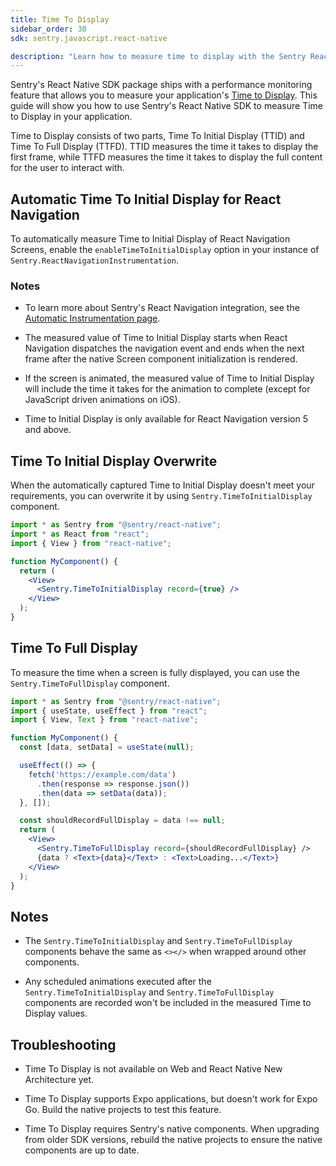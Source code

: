 ```yaml
---
title: Time To Display
sidebar_order: 30
sdk: sentry.javascript.react-native

description: "Learn how to measure time to display with the Sentry React Native SDK."
---
```


Sentry's React Native SDK package ships with a performance monitoring feature that allows you to measure your application's [Time to Display](/product/performance/mobile-vitals/#time-to-initial-display-and-time-to-full-display). This guide will show you how to use Sentry's React Native SDK to measure Time to Display in your application.

Time to Display consists of two parts, Time To Initial Display (TTID) and Time To Full Display (TTFD). TTID measures the time it takes to display the first frame, while TTFD measures the time it takes to display the full content for the user to interact with.

## Automatic Time To Initial Display for React Navigation

To automatically measure Time to Initial Display of React Navigation Screens, enable the `enableTimeToInitialDisplay` option in your instance of `Sentry.ReactNavigationInstrumentation`.

<Include name="react-native-react-navigation-setup.mdx" />

### Notes

- To learn more about Sentry's React Navigation integration, see the [Automatic Instrumentation page](/platforms/react-native/performance/instrumentation/automatic-instrumentation).

- The measured value of Time to Initial Display starts when React Navigation dispatches the navigation event and ends when the next frame after the native Screen component initialization is rendered.

- If the screen is animated, the measured value of Time to Initial Display will include the time it takes for the animation to complete (except for JavaScript driven animations on iOS).

- Time to Initial Display is only available for React Navigation version 5 and above.

## Time To Initial Display Overwrite

When the automatically captured Time to Initial Display doesn't meet your requirements, you can overwrite it by using `Sentry.TimeToInitialDisplay` component.

```jsx {tabTitle: <TimeToInitialDisplay />}
import * as Sentry from "@sentry/react-native";
import * as React from "react";
import { View } from "react-native";

function MyComponent() {
  return (
    <View>
      <Sentry.TimeToInitialDisplay record={true} />
    </View>
  );
}
```

## Time To Full Display

To measure the time when a screen is fully displayed, you can use the `Sentry.TimeToFullDisplay` component.

```jsx {tabTitle: <TimeToFullDisplay />}
import * as Sentry from "@sentry/react-native";
import { useState, useEffect } from "react";
import { View, Text } from "react-native";

function MyComponent() {
  const [data, setData] = useState(null);

  useEffect(() => {
    fetch('https://example.com/data')
      .then(response => response.json())
      .then(data => setData(data));
  }, []);

  const shouldRecordFullDisplay = data !== null;
  return (
    <View>
      <Sentry.TimeToFullDisplay record={shouldRecordFullDisplay} />
      {data ? <Text>{data}</Text> : <Text>Loading...</Text>}
    </View>
  );
}
```


## Notes

- The `Sentry.TimeToInitialDisplay` and `Sentry.TimeToFullDisplay` components behave the same as `<></>` when wrapped around other components.

- Any scheduled animations executed after the `Sentry.TimeToInitialDisplay` and `Sentry.TimeToFullDisplay` components are recorded won't be included in the measured Time to Display values.

## Troubleshooting

- Time To Display is not available on Web and React Native New Architecture yet.

- Time To Display supports Expo applications, but doesn't work for Expo Go. Build the native projects to test this feature.

- Time To Display requires Sentry's native components. When upgrading from older SDK versions, rebuild the native projects to ensure the native components are up to date.
